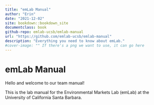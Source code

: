 ```yaml
---
title: "emLab Manual"
author: "Erin"
date: "2021-12-02"
site: bookdown::bookdown_site
documentclass: book
github-repo: emlab-ucsb/emlab-manual
url: "https://github.com/emlab-ucsb/emlab-manual"
description: "Everything you need to know about emLab."
#cover-image: "" If there's a png we want to use, it can go here
---
```


# emLab Manual

Hello and welcome to our team manual! 

This is the lab manual for the Environmental Markets Lab (emLab) at the University of California Santa Barbara.
